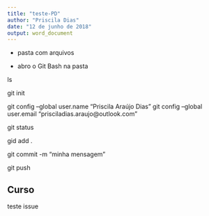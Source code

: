 ```yaml
---
title: "teste-PD"
author: "Priscila Dias"
date: "12 de junho de 2018"
output: word_document
---
```


- pasta com arquivos

- abro o Git Bash na  pasta


ls 
<!-- #lista os arqivos da pasta -->


git init 
<!-- #inicia o repositório de git (cada vez que abrir uma pasta tm qu digitar esse comando) -->


git config --global user.name "Priscila Araújo Dias"
git config --global user.email "prisciladias.araujo@outlook.com"


git status 
<!-- #mostra o status do repositório -->


gid add . 
<!-- #adiciona os arquivos (o . indica que vai adicionar todos os arquivos) -->


git commit -m "minha mensagem" 
<!-- #dar nomes para as modificações que foram realizadas -->


git push 
<!-- #mandar as modificações para a nuvem -->



## Curso

teste issue
